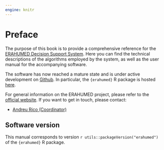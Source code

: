 ```yaml
---
engine: knitr
---
```


# Preface {#sec-preface .unnumbered}

The purpose of this book is to provide a comprehensive reference for the [ERAHUMED Decision Support System](https://www.erahumed.com/decision-support-system/). Here you can find the technical descriptions of the algorithms employed by the system, as well as the user manual for the accompanying software.

The software has now reached a mature state and is under active development on [Github](https://github.com/erahumed). In particular, the `{erahumed}` R package is hosted [here](https://github.com/erahumed/erahumed).

For general information on the ERAHUMED project, please refer to the [official website](https://www.erahumed.com/). If you want to get in touch, please contact:

-   [Andreu Rico (Coordinator)](mailto:andreu.rico@uv.es)

## Software version {.unnumbered}

This manual corresponds to version `r utils::packageVersion("erahumed")` of the `{erahumed}` R package.

